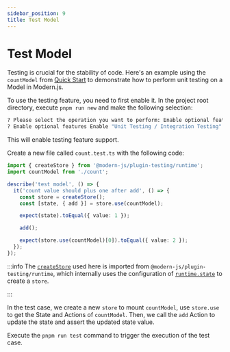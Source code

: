 ```yaml
---
sidebar_position: 9
title: Test Model
---
```

# Test Model

Testing is crucial for the stability of code. Here's an example using the `countModel` from [Quick Start](/guides/topic-detail/model/quick-start) to demonstrate how to perform unit testing on a Model in Modern.js.

To use the testing feature, you need to first enable it. In the project root directory, execute `pnpm run new` and make the following selection:

```bash
? Please select the operation you want to perform: Enable optional features
? Enable optional features Enable "Unit Testing / Integration Testing" feature
```

This will enable testing feature support.

Create a new file called `count.test.ts` with the following code:

```ts
import { createStore } from '@modern-js/plugin-testing/runtime';
import countModel from './count';

describe('test model', () => {
  it('count value should plus one after add', () => {
    const store = createStore();
    const [state, { add }] = store.use(countModel);

    expect(state).toEqual({ value: 1 });

    add();

    expect(store.use(countModel)[0]).toEqual({ value: 2 });
  });
});
```

:::info
The [`createStore`](/apis/app/runtime/model/create-store) used here is imported from `@modern-js/plugin-testing/runtime`, which internally uses the configuration of [`runtime.state`](/configure/app/runtime/state) to create a `store`.

:::

In the test case, we create a new `store` to mount `countModel`, use `store.use` to get the State and Actions of `countModel`. Then, we call the `add` Action to update the state and assert the updated state value.

Execute the `pnpm run test` command to trigger the execution of the test case.
